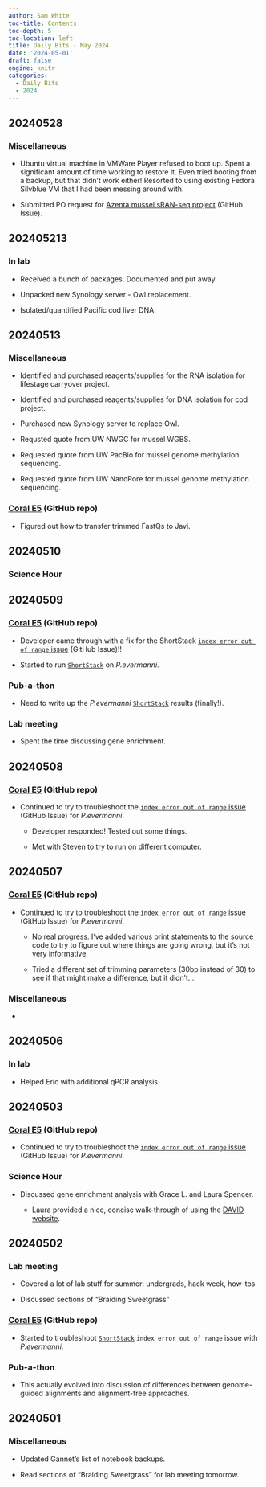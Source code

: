 ```yaml
---
author: Sam White
toc-title: Contents
toc-depth: 5
toc-location: left
title: Daily Bits - May 2024
date: '2024-05-01'
draft: false
engine: knitr
categories: 
  - Daily Bits
  - 2024
---
```

## 20240528

### Miscellaneous

- Ubuntu virtual machine in VMWare Player refused to boot up. Spent a significant amount of time working to restore it. Even tried booting from a backup, but that didn't work either! Resorted to using existing Fedora Silvblue VM that I had been messing around with.

- Submitted PO request for [Azenta mussel sRAN-seq project](https://github.com/RobertsLab/resources/issues/1902#issuecomment-2129794535) (GitHub Issue).

## 202405213

### In lab

- Received a bunch of packages. Documented and put away.

- Unpacked new Synology server - Owl replacement.

- Isolated/quantified Pacific cod liver DNA.

## 20240513

### Miscellaneous

- Identified and purchased reagents/supplies for the RNA isolation for lifestage carryover project.

- Identified and purchased reagents/supplies for DNA isolation for cod project.

- Purchased new Synology server to replace Owl.

- Requsted quote from UW NWGC for mussel WGBS.

- Requested quote from UW PacBio for mussel genome methylation sequencing.

- Requested quote from UW NanoPore for mussel genome methylation sequencing.

### [Coral E5](https://github.com/urol-e5/deep-dive) (GitHub repo)

- Figured out how to transfer trimmed FastQs to Javi.

## 20240510

### Science Hour


## 20240509

### [Coral E5](https://github.com/urol-e5/deep-dive) (GitHub repo)

- Developer came through with a fix for the ShortStack [`index error out of range` issue](https://github.com/MikeAxtell/ShortStack/issues/146#issuecomment-2093495262) (GitHub Issue)!!

- Started to run [`ShortStack`](https://github.com/MikeAxtell/ShortStack) on _P.evermanni_.

### Pub-a-thon

- Need to write up the _P.evermanni_ [`ShortStack`](https://github.com/MikeAxtell/ShortStack) results (finally!).

### Lab meeting

- Spent the time discussing gene enrichment.

## 20240508

### [Coral E5](https://github.com/urol-e5/deep-dive) (GitHub repo)

- Continued to try to troubleshoot the [`index error out of range` issue](https://github.com/MikeAxtell/ShortStack/issues/146#issuecomment-2093495262) (GitHub Issue) for _P.evermanni_.

  - Developer responded! Tested out some things.

  - Met with Steven to try to run on different computer.

## 20240507

### [Coral E5](https://github.com/urol-e5/deep-dive) (GitHub repo)

- Continued to try to troubleshoot the [`index error out of range` issue](https://github.com/MikeAxtell/ShortStack/issues/146#issuecomment-2093495262) (GitHub Issue) for _P.evermanni_.

  - No real progress. I've added various print statements to the source code to try to figure out where things are going wrong, but it's not very informative.

  - Tried a different set of trimming parameters (30bp instead of 30) to see if that might make a difference, but it didn't...

### Miscellaneous

- 

## 20240506

### In lab

- Helped Eric with additional qPCR analysis.

## 20240503

### [Coral E5](https://github.com/urol-e5/deep-dive) (GitHub repo)

- Continued to try to troubleshoot the [`index error out of range` issue](https://github.com/MikeAxtell/ShortStack/issues/146#issuecomment-2093495262) (GitHub Issue) for _P.evermanni_.

### Science Hour

- Discussed gene enrichment analysis with Grace L. and Laura Spencer.

  - Laura provided a nice, concise walk-through of using the [DAVID website](https://david.ncifcrf.gov/tools.jsp).
  
## 20240502

### Lab meeting

- Covered a lot of lab stuff for summer: undergrads, hack week, how-tos

- Discussed sections of "Braiding Sweetgrass"

### [Coral E5](https://github.com/urol-e5/deep-dive) (GitHub repo)

- Started to troubleshoot [`ShortStack`](https://github.com/MikeAxtell/ShortStack) `index error out of range` issue with _P.evermanni_.

### Pub-a-thon

- This actually evolved into discussion of differences between genome-guided alignments and alignment-free approaches.

## 20240501

### Miscellaneous

- Updated Gannet's list of notebook backups.

- Read sections of "Braiding Sweetgrass" for lab meeting tomorrow.
